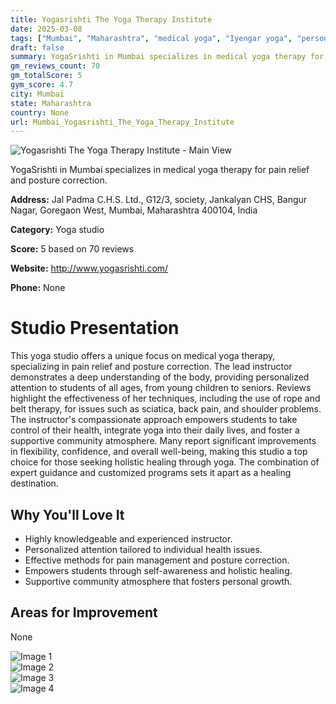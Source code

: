 ```yaml
---
title: Yogasrishti The Yoga Therapy Institute
date: 2025-03-08
tags: ["Mumbai", "Maharashtra", "medical yoga", "Iyengar yoga", "personalized treatment", "holistic healing", "Mumbai"]  
draft: false
summary: YogaSrishti in Mumbai specializes in medical yoga therapy for pain relief and posture correction.
gm_reviews_count: 70
gm_totalScore: 5
gym_score: 4.7
city: Mumbai
state: Maharashtra
country: None
url: Mumbai_Yogasrishti_The_Yoga_Therapy_Institute
---
```


<div className="aspect-[16/9] relative my-8">
  <img 
    src="https://lh5.googleusercontent.com/p/AF1QipNX0EHD70zD-sFr0GIYj-EohfKSBdPh0ydZFVFm=w1920-h1080-k-no"
    alt="Yogasrishti The Yoga Therapy Institute - Main View"
    className="object-cover absolute inset-0 w-full h-full rounded-lg"
  />
</div>

YogaSrishti in Mumbai specializes in medical yoga therapy for pain relief and posture correction.

**Address:** Jal Padma C.H.S. Ltd., G12/3, society, Jankalyan CHS, Bangur Nagar, Goregaon West, Mumbai, Maharashtra 400104, India

**Category:** Yoga studio

**Score:** 5 based on 70 reviews

**Website:** http://www.yogasrishti.com/

**Phone:** None

# Studio Presentation

This yoga studio offers a unique focus on medical yoga therapy, specializing in pain relief and posture correction. The lead instructor demonstrates a deep understanding of the body, providing personalized attention to students of all ages, from young children to seniors. Reviews highlight the effectiveness of her techniques, including the use of rope and belt therapy, for issues such as sciatica, back pain, and shoulder problems. The instructor's compassionate approach empowers students to take control of their health, integrate yoga into their daily lives, and foster a supportive community atmosphere. Many report significant improvements in flexibility, confidence, and overall well-being, making this studio a top choice for those seeking holistic healing through yoga. The combination of expert guidance and customized programs sets it apart as a healing destination.

## Why You'll Love It

- Highly knowledgeable and experienced instructor.
- Personalized attention tailored to individual health issues.
- Effective methods for pain management and posture correction.
- Empowers students through self-awareness and holistic healing.
- Supportive community atmosphere that fosters personal growth.

## Areas for Improvement

None

<div className="grid grid-cols-1 xl:grid-cols-2 gap-4 my-8">
<div className="aspect-[4/3] relative"><img src="https://lh5.googleusercontent.com/p/AF1QipMexhAALnsY61WH5ojqG_3H4Oi-sU-k0fuOTtA7=w1920-h1080-k-no" alt="Image 1" className="object-cover absolute inset-0 w-full h-full rounded-lg" /></div>
<div className="aspect-[4/3] relative"><img src="https://lh5.googleusercontent.com/p/AF1QipP5hhxrb5XeXyLq8_4PfdWohsqv-78Xm9Zkpwcd=w1920-h1080-k-no" alt="Image 2" className="object-cover absolute inset-0 w-full h-full rounded-lg" /></div>
<div className="aspect-[4/3] relative"><img src="https://lh5.googleusercontent.com/p/AF1QipOrQV0cnAHu6c7MdV4MBwW5kIFzb8wLbOKBIWG6=w1920-h1080-k-no" alt="Image 3" className="object-cover absolute inset-0 w-full h-full rounded-lg" /></div>
<div className="aspect-[4/3] relative"><img src="https://lh5.googleusercontent.com/p/AF1QipPw2Pq_ZIiBTC0T2taiL0DuLv2p-YeHFKumHAAy=w1920-h1080-k-no" alt="Image 4" className="object-cover absolute inset-0 w-full h-full rounded-lg" /></div>
</div>